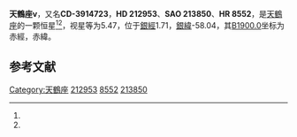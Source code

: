 {{Starbox begin
| name = 天鶴座ν
}}
{{Starbox observe
| epoch = [[J2000.0|J2000.0]]
| constell = [[天鶴座|天鶴座]]<ref name=SIMBAD>{{cite web
 | url=http://simbad.u-strasbg.fr/simbad/sim-id?Ident=HR+8552
 | title =Pulsating variable Star
 | publisher=Centre de Données astronomiques de Strasbourg
 | work=SIMBAD
 | accessdate=2012-07-13}}</ref><ref name=DATA>{{cite web
 | url=http://vizier.u-strasbg.fr/viz-bin/VizieR-5?-out.add=.&-source=5050&-corr=PK=HR&-out.max=9999&HR=8552
 | title=VizieR Detailed Page
 | accessdate=2012-07-13
 | archive-date=2016-03-05
 | archive-url=https://web.archive.org/web/20160305032334/http://vizier.u-strasbg.fr/viz-bin/VizieR-5?-out.add=.&-source=5050&-corr=PK=HR&-out.max=9999&HR=8552
 | dead-url=no
 }}</ref>
| 星官 = 
| ra = {{RA|22|28|39.2}}<ref name=SIMBAD /><ref name=DATA />
| dec = {{DEC|-39|7|55}}<ref name=SIMBAD /><ref name=DATA />
| appmag_v = 5.47<ref name=SIMBAD /><ref name=DATA />
}}
{{Starbox character
| class = G9III<ref name=SIMBAD /><ref name=DATA />
| b-v = 0.95<ref name=SIMBAD /><ref name=DATA />
| u-b = <ref name=SIMBAD /><ref name=DATA />
| r-i = <ref name=SIMBAD /><ref name=DATA />
| variable = 
}}
{{Starbox astrometry
| radial_v = 
| prop_mo_ra = 11
| parallax = 0.015
| p_error = 
}}
{{Starbox catalog
| names =CD-3914723，[[SAO星表|SAO]] 213850，[[HD星表|HD]] 212953，[[HR星表|HR]] 8552}}
{{Starbox reference |Simbad=HR+8552}}
{{Starbox end}}

'''天鶴座ν'''，又名'''CD-3914723'''，'''HD 212953'''、'''SAO 213850'''、'''HR 8552'''，是[[天鶴座|天鶴座]]的一颗恒星<ref name=SIMBAD /><ref name=DATA />，视星等为5.47，位于[[銀道座標系|銀經]]1.71，[[銀道座標系|銀緯]]-58.04，其[[B1900.0|B1900.0]]坐标为赤經{{RA|22|22|47.6}}，赤緯{{DEC|-39|-58.04|16}}。

== 参考文献 ==
{{reflist}}

{{star-stub}}

{{天鶴座恒星}}
[[Category:天鶴座|Category:天鶴座]]
[[Category:HD和HDE天體|212953]]
[[Category:HR天體|8552]]
[[Category:SAO天體|213850]]